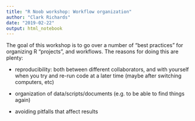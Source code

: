 ```yaml
---
title: "R Noob workshop: Workflow organization"
author: "Clark Richards"
date: "2019-02-22"
output: html_notebook
---
```



The goal of this workshop is to go over a number of "best practices" for organizing R "projects", and workflows. The reasons for doing this are plenty:

* reproducibility: both between different collaborators, and with yourself when you try and re-run code at a later time (maybe after switching computers, etc)

* organization of data/scripts/documents (e.g. to be able to find things again)

* avoiding pitfalls that affect results
